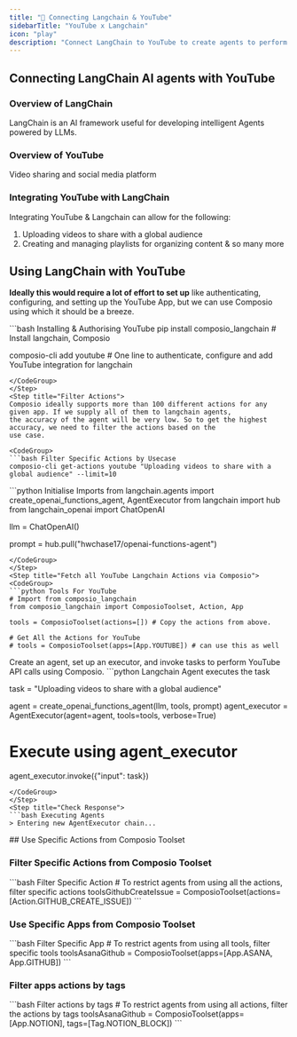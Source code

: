 ```yaml
---
title: "🚀 Connecting Langchain & YouTube"
sidebarTitle: "YouTube x Langchain"
icon: "play"
description: "Connect LangChain to YouTube to create agents to perform tasks using natural language"
---
```


## Connecting LangChain AI agents with YouTube

### Overview of LangChain

LangChain is an AI framework useful for developing intelligent Agents powered by LLMs.

### Overview of YouTube

Video sharing and social media platform

### Integrating YouTube with LangChain

Integrating YouTube & Langchain can allow for the following:

1. Uploading videos to share with a global audience
2. Creating and managing playlists for organizing content
& so many more

## Using LangChain with YouTube

<Steps>
<Step title="Setting Up the Environment">

**Ideally this would require a lot of effort to set up** like authenticating, configuring, and setting up the YouTube App, but we can use Composio using which it should be a breeze.

<CodeGroup>
```bash Installing & Authorising YouTube
pip install composio_langchain # Install langchain, Composio 

composio-cli add youtube # One line to authenticate, configure and add YouTube integration for langchain
```
</CodeGroup>
</Step>
<Step title="Filter Actions">
Composio ideally supports more than 100 different actions for any given app. If we supply all of them to langchain agents, 
the accuracy of the agent will be very low. So to get the highest accuracy, we need to filter the actions based on the 
use case.

<CodeGroup>
```bash Filter Specific Actions by Usecase
composio-cli get-actions youtube "Uploading videos to share with a global audience" --limit=10
```
</CodeGroup>

</Step>
<Step title="Import Base Packages">

<CodeGroup>
```python Initialise Imports
from langchain.agents import create_openai_functions_agent, AgentExecutor
from langchain import hub
from langchain_openai import ChatOpenAI


llm = ChatOpenAI()

prompt = hub.pull("hwchase17/openai-functions-agent")
```
</CodeGroup>
</Step>
<Step title="Fetch all YouTube Langchain Actions via Composio">
<CodeGroup>
```python Tools For YouTube
# Import from composio_langchain
from composio_langchain import ComposioToolset, Action, App

tools = ComposioToolset(actions=[]) # Copy the actions from above. 

# Get All the Actions for YouTube
# tools = ComposioToolset(apps=[App.YOUTUBE]) # can use this as well
```
</CodeGroup>
</Step>
<Step title="Execute the Agent">
Create an agent, set up an executor, and invoke tasks to perform YouTube API calls using Composio. 
<CodeGroup>
```python Langchain Agent executes the task

task = "Uploading videos to share with a global audience"

agent = create_openai_functions_agent(llm, tools, prompt)
agent_executor = AgentExecutor(agent=agent, tools=tools, verbose=True)

# Execute using agent_executor
agent_executor.invoke({"input": task})
```
</CodeGroup>
</Step>
<Step title="Check Response">
```bash Executing Agents
> Entering new AgentExecutor chain...
```
</Step>
</Steps>
## Use Specific Actions from Composio Toolset

### Filter Specific Actions from Composio Toolset

<CodeGroup>
```bash Filter Specific Action
# To restrict agents from using all the actions, filter specific actions
toolsGithubCreateIssue = ComposioToolset(actions=[Action.GITHUB_CREATE_ISSUE])
```
</CodeGroup>

### Use Specific Apps from Composio Toolset
<CodeGroup>
```bash Filter Specific App
# To restrict agents from using all tools, filter specific tools
toolsAsanaGithub = ComposioToolset(apps=[App.ASANA, App.GITHUB])
```
</CodeGroup>

### Filter apps actions by tags 
<CodeGroup>
```bash Filter actions by tags
# To restrict agents from using all actions, filter the actions by tags
toolsAsanaGithub = ComposioToolset(apps=[App.NOTION], tags=[Tag.NOTION_BLOCK])
```
</CodeGroup>

